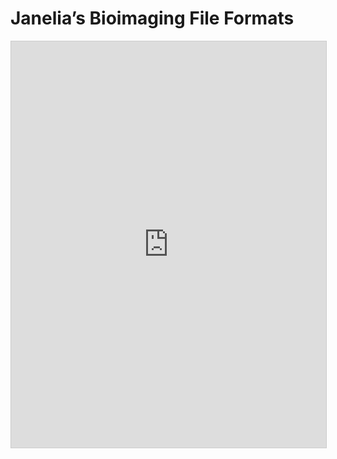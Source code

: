 # Janelia's Bioimaging File Formats

:::{.column-screen}
<iframe class="airtable-embed" src="https://airtable.com/embed/appWb5kb4fqDOv3eO/shrlCd3siXhQ846yd?viewControls=on" frameborder="0" onmousewheel="" width="100%" height="650" style="background: transparent; border: 1px solid #ccc;"></iframe>
:::
